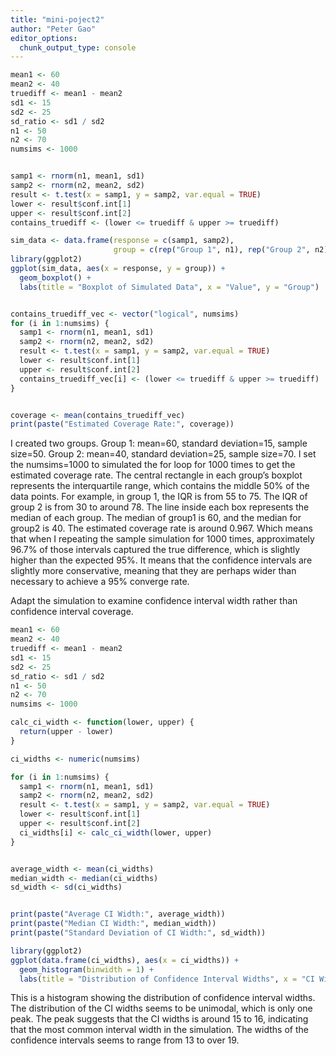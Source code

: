 ```yaml
---
title: "mini-poject2"
author: "Peter Gao"
editor_options: 
  chunk_output_type: console
---
```

```r

mean1 <- 60
mean2 <- 40
truediff <- mean1 - mean2
sd1 <- 15
sd2 <- 25
sd_ratio <- sd1 / sd2
n1 <- 50
n2 <- 70
numsims <- 1000


samp1 <- rnorm(n1, mean1, sd1)
samp2 <- rnorm(n2, mean2, sd2)
result <- t.test(x = samp1, y = samp2, var.equal = TRUE)
lower <- result$conf.int[1]
upper <- result$conf.int[2]
contains_truediff <- (lower <= truediff & upper >= truediff)

sim_data <- data.frame(response = c(samp1, samp2),
                       group = c(rep("Group 1", n1), rep("Group 2", n2)))
library(ggplot2)
ggplot(sim_data, aes(x = response, y = group)) +
  geom_boxplot() +
  labs(title = "Boxplot of Simulated Data", x = "Value", y = "Group")


contains_truediff_vec <- vector("logical", numsims)
for (i in 1:numsims) {
  samp1 <- rnorm(n1, mean1, sd1)
  samp2 <- rnorm(n2, mean2, sd2)
  result <- t.test(x = samp1, y = samp2, var.equal = TRUE)
  lower <- result$conf.int[1]
  upper <- result$conf.int[2]
  contains_truediff_vec[i] <- (lower <= truediff & upper >= truediff)
}


coverage <- mean(contains_truediff_vec)
print(paste("Estimated Coverage Rate:", coverage))


```

I created two groups. Group 1: mean=60, standard deviation=15, sample size=50. Group 2: mean=40, standard deviation=25, sample size=70. I set the numsims=1000 to simulated the for loop for 1000 times to get the estimated coverage rate. The central rectangle in each group's boxplot represents the interquartile range, which contains the middle 50% of the data points. For example, in group 1, the IQR is from 55 to 75. The IQR of group 2 is from 30 to around 78. The line inside each box represents the median of each group. The median of group1 is 60, and the median for group2 is 40. The estimated coverage rate is around 0.967. Which means that when I repeating the sample simulation for 1000 times, approximately 96.7% of those intervals captured the true difference, which is slightly higher than the expected 95%. It means that the confidence intervals are slightly more conservative, meaning that they are perhaps wider than necessary to achieve a 95% converge rate. 


Adapt the simulation to examine confidence interval width rather than confidence interval coverage.
```r
mean1 <- 60
mean2 <- 40
truediff <- mean1 - mean2
sd1 <- 15
sd2 <- 25
sd_ratio <- sd1 / sd2
n1 <- 50
n2 <- 70
numsims <- 1000

calc_ci_width <- function(lower, upper) {
  return(upper - lower)
}

ci_widths <- numeric(numsims)

for (i in 1:numsims) {
  samp1 <- rnorm(n1, mean1, sd1)
  samp2 <- rnorm(n2, mean2, sd2)
  result <- t.test(x = samp1, y = samp2, var.equal = TRUE)
  lower <- result$conf.int[1]
  upper <- result$conf.int[2]
  ci_widths[i] <- calc_ci_width(lower, upper)
}


average_width <- mean(ci_widths)
median_width <- median(ci_widths)
sd_width <- sd(ci_widths)


print(paste("Average CI Width:", average_width))
print(paste("Median CI Width:", median_width))
print(paste("Standard Deviation of CI Width:", sd_width))

library(ggplot2)
ggplot(data.frame(ci_widths), aes(x = ci_widths)) + 
  geom_histogram(binwidth = 1) + 
  labs(title = "Distribution of Confidence Interval Widths", x = "CI Width", y = "Frequency")
```

This is a histogram showing the distribution of confidence interval widths. The distribution of the CI widths seems to be unimodal, which is only one peak. The peak suggests that the CI widths is around 15 to 16, indicating that the most common interval width in the simulation.  The widths of the confidence intervals seems to range from 13 to over 19. 